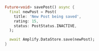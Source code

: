 ```dart
Future<void> savePost() async {
  final newPost = Post(
    title: 'New Post being saved',
    rating: 15,
    status: PostStatus.INACTIVE,
  );

  await Amplify.DataStore.save(newPost);
}
```

